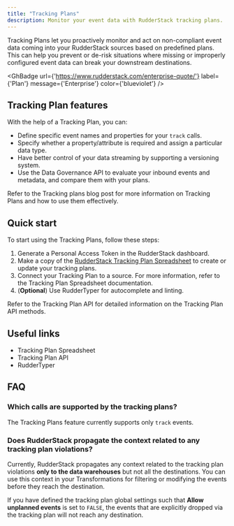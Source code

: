 ```yaml
---
title: "Tracking Plans"
description: Monitor your event data with RudderStack tracking plans.
---
```


Tracking Plans let you proactively monitor and act on non-compliant event data coming into your RudderStack sources based on predefined plans. This can help you prevent or de-risk situations where missing or improperly configured event data can break your downstream destinations.

<GhBadge
  url={'https://www.rudderstack.com/enterprise-quote/'}
  label={'Plan'}
  message={'Enterprise'}
  color={'blueviolet'}
/>

## Tracking Plan features

With the help of a Tracking Plan, you can:

* Define specific event names and properties for your `track` calls.
* Specify whether a property/attribute is required and assign a particular data type.
* Have better control of your data streaming by supporting a versioning system.
* Use the <Link to="/api/data-governance-api/">Data Governance API</Link> to evaluate your inbound events and metadata, and compare them with your plans.

<div class="infoBlock">
Refer to the <Link to="/features/data-governance/tracking-plans/">Tracking plans</Link> blog post for more information on Tracking Plans and how to use them effectively.
</div>

## Quick start

To start using the Tracking Plans, follow these steps:

1. Generate a <Link to="/dashboard-guides/personal-access-token/">Personal Access Token</Link> in the RudderStack dashboard.
2. Make a copy of the [RudderStack Tracking Plan Spreadsheet](https://docs.google.com/spreadsheets/d/1QnCY3dbzyz2InB68W3AGIJshsuY3Zu8WA3AfMMxIzAQ/edit#gid=1810167975) to create or update your tracking plans.
3. Connect your Tracking Plan to a source. For more information, refer to the <Link to="/features/data-governance/tracking-plans/tracking-plan-spreadsheet/#linking-tracking-plan-to-a-source">Tracking Plan Spreadsheet</Link> documentation.
4. (**Optional**) Use <Link to="/features/data-governance/ruddertyper/">RudderTyper</Link> for autocomplete and linting.

<div class="infoBlock">
Refer to the <Link to="/api/tracking-plan-api/">Tracking Plan API</Link> for detailed information on the Tracking Plan API methods.
</div>

## Useful links

- <Link to="/features/data-governance/tracking-plans/tracking-plan-spreadsheet/">Tracking Plan Spreadsheet</Link>
- <Link to="/api/tracking-plan-api/">Tracking Plan API</Link>
- <Link to="/features/data-governance/ruddertyper/">RudderTyper</Link>

## FAQ

### Which calls are supported by the tracking plans?

The Tracking Plans feature currently supports only <Link to="/event-spec/standard-events/track/">`track`</Link> events.

### Does RudderStack propagate the context related to any tracking plan violations?

Currently, RudderStack propagates any context related to the tracking plan violations **only to the data warehouses** but not all the destinations. You can use this context in your <Link to="/transformations">Transformations</Link> for filtering or modifying the events before they reach the destination.

If you have defined the <Link to="/features/data-governance/tracking-plans/tracking-plan-spreadsheet/#global-settings">tracking plan global settings</Link> such that **Allow unplanned events** is set to `FALSE`, the events that are explicitly dropped via the tracking plan will not reach any destination.


